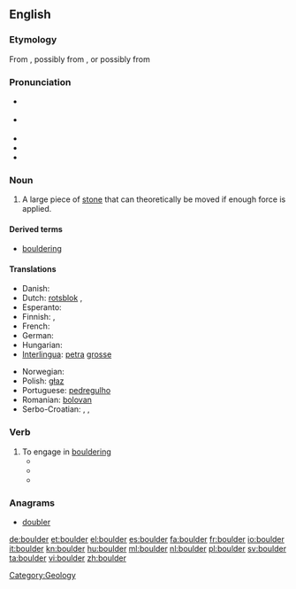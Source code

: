 ==English==

===Etymology===
From {{etyl|enm|en}} {{term|bulder||lang=enm}}, possibly from {{etyl|sv|-}} {{term|bullersten||lang=sv|noisy stone}}, or possibly from {{etyl|nl}} {{term|bolder||lang=nl}}

===Pronunciation===
* {{a|UK}} {{IPA|/ˈbəʊl.də(ɹ)/}}
* {{a|US}} {{IPA|/ˈboʊldəɹ/}}
* {{audio|en-us-boulder.ogg|Audio (US)}}
* {{rhymes|əʊldə(r)}}
* {{homophones|bolder}}

===Noun===
{{en-noun}}

# A large piece of [[stone]] that can theoretically be moved if enough force is applied.

====Derived terms====
* [[bouldering]]

====Translations====
{{trans-top|a large piece of stone that can theoretically be moved if enough force is applied}}
* Danish: {{t|da|kampesten}}
* Dutch: [[rotsblok]] {{n}},  {{t-|nl|kei}}
* Esperanto: {{t-|eo|ŝtonego|xs=Esperanto}}
* Finnish: {{t+|fi|lohkare}}, {{t-|fi|järkäle}}
* French: {{t+|fr|rocher|m}}
* German: {{t|de|Felsbrocken|m}}
* Hungarian: {{t+|hu|szikla}}
* [[Interlingua]]: [[petra]] [[grosse]]
{{trans-mid}}
* Norwegian: {{t-|no|kampestein|m}}
* Polish: [[głaz]] {{m}}
* Portuguese: [[pedregulho]] {{m}}
* Romanian: [[bolovan]] {{m}}
* Serbo-Croatian: {{t|sh|stijena|xs=Serbo-Croatian}},  {{t|sh|stena|xs=Serbo-Croatian}},  {{t|sh|oblutak|xs=Serbo-Croatian}}
{{trans-bottom}}

===Verb===
{{en-verb}}

# To engage in [[bouldering]]
#* {{quote-news|title=The ties that bind ..., ... and prevent falls have become family unifier in rock climbing|work=Salt Lake Tribune|date=November 18|year=2005|passage=He '''bouldered''' a route in the same area with ease. Mitchell, 11, was hanging with the older kids in an area where bouldering nearly upside down seemed to be....}}
#* {{quote-news|title=The steep learning curve|work=telegraph.co.uk|author=Tony Durrant|date=July 18|year=2006|passage=As the week unfolded, we were taught about the equipment we needed, how to tie a rope and what to wear. We learnt to balance on our feet rather than cling on with our arms and to trust our rock shoes, the moulded rubber slippers that can grip the smoothest of surfaces. We abseiled, '''bouldered''' and belayed.}}
#* {{quote-news|title=Homes blend eco-friendliness, unique design|work=Sierra Sun|date=February 15|year=2007|passage=Built around a massive egg-shaped granite boulder, the home of Darrow and ... “ There's even old climbing hardware in it because people '''bouldered''' on it for years.}}

===Anagrams===
* [[doubler#English|doubler]]

[[Category:Geology]]

[[de:boulder]]
[[et:boulder]]
[[el:boulder]]
[[es:boulder]]
[[fa:boulder]]
[[fr:boulder]]
[[io:boulder]]
[[it:boulder]]
[[kn:boulder]]
[[hu:boulder]]
[[ml:boulder]]
[[nl:boulder]]
[[pl:boulder]]
[[sv:boulder]]
[[ta:boulder]]
[[vi:boulder]]
[[zh:boulder]]